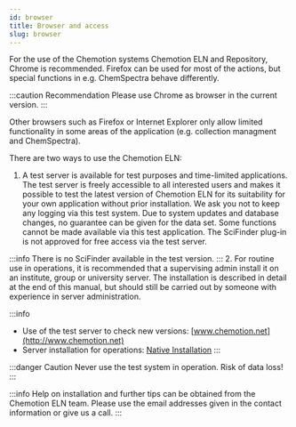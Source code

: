 ```yaml
---
id: browser
title: Browser and access
slug: browser
---
```

For the use of the Chemotion systems Chemotion ELN and Repository, Chrome is recommended. Firefox can be used for most of the actions, but special functions in e.g. ChemSpectra behave differently.

:::caution Recommendation
Please use Chrome as browser in the current version.
:::

Other browsers such as Firefox or Internet Explorer only allow limited functionality in some areas of the application (e.g. collection managment and ChemSpectra).

There are two ways to use the Chemotion ELN:
1. A test server is available for test purposes and time-limited applications. The test server is freely accessible to all interested users and makes it possible to test the latest version of Chemotion ELN for its suitability for your own application without prior installation. We ask you not to keep any logging via this test system. Due to system updates and database changes, no guarantee can be given for the data set. Some functions cannot be made available via this test application. The SciFinder plug-in is not approved for free access via the test server.

:::info
There is no SciFinder available in the test version.
:::
2. For routine use in operations, it is recommended that a supervising admin install it on an institute, group or university server. The installation is described in detail at the end of this manual, but should still be carried out by someone with experience in server administration.

:::info
- Use of the test server to check new versions: [www.chemotion.net](http://www.chemotion.net)
- Server installation for operations: [Native Installation](native_installation.mdx)
:::

:::danger Caution
Never use the test system in operation. Risk of data loss!
:::

:::info
Help on installation and further tips can be obtained from the Chemotion ELN team. Please use the email addresses given in the contact information or give us a call.
:::
